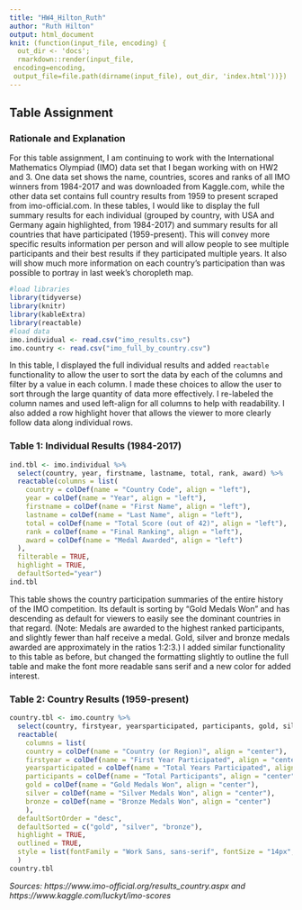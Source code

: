 ```yaml
---
title: "HW4_Hilton_Ruth"
author: "Ruth Hilton"
output: html_document
knit: (function(input_file, encoding) {
  out_dir <- 'docs';
  rmarkdown::render(input_file,
 encoding=encoding,
 output_file=file.path(dirname(input_file), out_dir, 'index.html'))})
---
```


## Table Assignment

### Rationale and Explanation
 
For this table assignment, I am continuing to work with the International Mathematics Olympiad (IMO) data set that I began working with on HW2 and 3. One data set shows the name, countries, scores and ranks of all IMO winners from 1984-2017 and was downloaded from Kaggle.com, while the other data set contains full country results from 1959 to present scraped from imo-official.com. In these tables, I would like to display the full summary results for each individual (grouped by country, with USA and Germany again highlighted, from 1984-2017) and summary results for all countries that have participated (1959-present). This will convey more specific results information per person and will allow people to see multiple participants and their best results if they participated multiple years. It also will show much more information on each country's participation than was possible to portray in last week's choropleth map. 

```r
#load libraries
library(tidyverse)
library(knitr)
library(kableExtra)
library(reactable)
#load data 
imo.individual <- read.csv("imo_results.csv")
imo.country <- read.csv("imo_full_by_country.csv")
```

In this table, I displayed the full individual results and added `reactable` functionality to allow the user to sort the data by each of the columns and filter by a value in each column. I made these choices to allow the user to sort through the large quantity of data more effectively. I re-labeled the column names and used left-align for all columns to help with readability. I also added a row highlight hover that allows the viewer to more clearly follow data along individual rows. 

### Table 1: Individual Results (1984-2017)
```r
ind.tbl <- imo.individual %>%
  select(country, year, firstname, lastname, total, rank, award) %>%
  reactable(columns = list(
    country = colDef(name = "Country Code", align = "left"),
    year = colDef(name = "Year", align = "left"),
    firstname = colDef(name = "First Name", align = "left"),
    lastname = colDef(name = "Last Name", align = "left"),
    total = colDef(name = "Total Score (out of 42)", align = "left"),
    rank = colDef(name = "Final Ranking", align = "left"),
    award = colDef(name = "Medal Awarded", align = "left")
  ),
  filterable = TRUE,
  highlight = TRUE,
  defaultSorted="year")
ind.tbl
```

This table shows the country participation summaries of the entire history of the IMO competition. Its default is sorting by "Gold Medals Won" and has descending as default for viewers to easily see the dominant countries in that regard. (Note: Medals are awarded to the highest ranked participants, and slightly fewer than half receive a medal. Gold, silver and bronze medals awarded are approximately in the ratios 1:2:3.) I added similar functionality to this table as before, but changed the formatting slightly to outline the full table and make the font more readable sans serif and a new color for added interest.

### Table 2: Country Results (1959-present)
```r
country.tbl <- imo.country %>%
  select(country, firstyear, yearsparticipated, participants, gold, silver, bronze) %>%
  reactable(
    columns = list(
    country = colDef(name = "Country (or Region)", align = "center"),
    firstyear = colDef(name = "First Year Participated", align = "center"),
    yearsparticipated = colDef(name = "Total Years Participated", align = "center"),
    participants = colDef(name = "Total Participants", align = "center"),
    gold = colDef(name = "Gold Medals Won", align = "center"),
    silver = colDef(name = "Silver Medals Won", align = "center"),
    bronze = colDef(name = "Bronze Medals Won", align = "center")
    ),
  defaultSortOrder = "desc",
  defaultSorted = c("gold", "silver", "bronze"),
  highlight = TRUE,
  outlined = TRUE,
  style = list(fontFamily = "Work Sans, sans-serif", fontSize = "14px", color ="#2c5e77")
  )
country.tbl
```

*Sources: https://www.imo-official.org/results_country.aspx and https://www.kaggle.com/luckyt/imo-scores*




